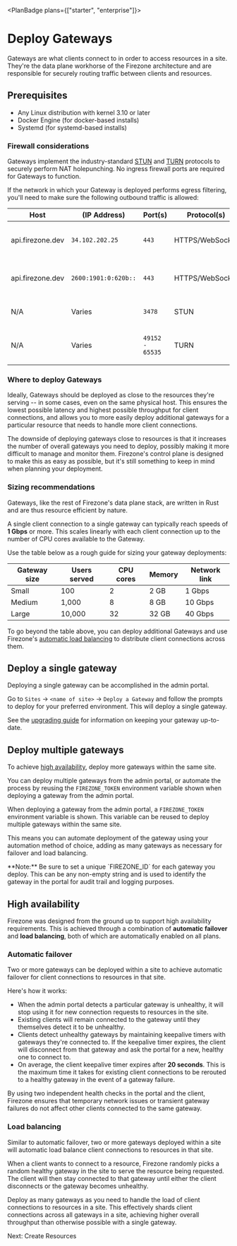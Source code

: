 
<PlanBadge plans={["starter", "enterprise"]}>

# Deploy Gateways

</PlanBadge>

Gateways are what clients connect to in order to access resources in a site.
They're the data plane workhorse of the Firezone architecture and are
responsible for securely routing traffic between clients and resources.

## Prerequisites

- Any Linux distribution with kernel 3.10 or later
- Docker Engine (for docker-based installs)
- Systemd (for systemd-based installs)

### Firewall considerations

Gateways implement the industry-standard
[STUN](https://datatracker.ietf.org/doc/html/rfc8489) and
[TURN](https://www.rfc-editor.org/rfc/rfc8155.html) protocols to securely
perform NAT holepunching. No ingress firewall ports are required for Gateways to
function.

If the network in which your Gateway is deployed performs egress filtering,
you'll need to make sure the following outbound traffic is allowed:

| Host             | (IP Address)         | Port(s)         | Protocol(s)     | Purpose                    |
| ---------------- | -------------------- | --------------- | --------------- | -------------------------- |
| api.firezone.dev | `34.102.202.25`      | `443`           | HTTPS/WebSocket | Control Plane API (IPv4)   |
| api.firezone.dev | `2600:1901:0:620b::` | `443`           | HTTPS/WebSocket | Control Plane API (IPv6)   |
| N/A              | Varies               | `3478`          | STUN            | STUN protocol signaling    |
| N/A              | Varies               | `49152 - 65535` | TURN            | TURN protocol channel data |

### Where to deploy Gateways

Ideally, Gateways should be deployed as close to the resources they're serving
-- in some cases, even on the same physical host. This ensures the lowest
possible latency and highest possible throughput for client connections, and
allows you to more easily deploy additional gateways for a particular resource
that needs to handle more client connections.

The downside of deploying gateways close to resources is that it increases the
number of overall gateways you need to deploy, possibly making it more difficult
to manage and monitor them. Firezone's control plane is designed to make this as
easy as possible, but it's still something to keep in mind when planning your
deployment.

### Sizing recommendations

Gateways, like the rest of Firezone's data plane stack, are written in Rust and
are thus resource efficient by nature.

A single client connection to a single gateway can typically reach speeds of **1
Gbps** or more. This scales linearly with each client connection up to the
number of CPU cores available to the Gateway.

Use the table below as a rough guide for sizing your gateway deployments:

| Gateway size | Users served | CPU cores | Memory | Network link |
| ------------ | ------------ | --------- | ------ | ------------ |
| Small        | 100          | 2         | 2 GB   | 1 Gbps       |
| Medium       | 1,000        | 8         | 8 GB   | 10 Gbps      |
| Large        | 10,000       | 32        | 32 GB  | 40 Gbps      |

To go beyond the table above, you can deploy additional Gateways and use
Firezone's [automatic load balancing](#load-balancing) to distribute client
connections across them.

## Deploy a single gateway

Deploying a single gateway can be accomplished in the admin portal.

Go to `Sites` -> `<name of site>` -> `Deploy a Gateway` and follow the prompts
to deploy for your preferred environment. This will deploy a single gateway.

See the [upgrading guide](/kb/administer/upgrading) for information on keeping
your gateway up-to-date.

## Deploy multiple gateways

To achieve [high availability](#high-availability), deploy more gateways within
the same site.

You can deploy multiple gateways from the admin portal, or automate the process
by reusing the `FIREZONE_TOKEN` environment variable shown when deploying a
gateway from the admin portal.

When deploying a gateway from the admin portal, a `FIREZONE_TOKEN` environment
variable is shown. This variable can be reused to deploy multiple gateways
within the same site.

This means you can automate deployment of the gateway using your automation
method of choice, adding as many gateways as necessary for failover and load
balancing.

<Alert color="warning">
  **Note:** Be sure to set a unique `FIREZONE_ID` for each gateway you deploy.
  This can be any non-empty string and is used to identify the gateway in the
  portal for audit trail and logging purposes.
</Alert>

## High availability

Firezone was designed from the ground up to support high availability
requirements. This is achieved through a combination of **automatic failover**
and **load balancing**, both of which are automatically enabled on all plans.

### Automatic failover

Two or more gateways can be deployed within a site to achieve automatic failover
for client connections to resources in that site.

Here's how it works:

- When the admin portal detects a particular gateway is unhealthy, it will stop
  using it for new connection requests to resources in the site.
- Existing clients will remain connected to the gateway until they themselves
  detect it to be unhealthy.
- Clients detect unhealthy gateways by maintaining keepalive timers with
  gateways they're connected to. If the keepalive timer expires, the client will
  disconnect from that gateway and ask the portal for a new, healthy one to
  connect to.
- On average, the client keepalive timer expires after **20 seconds**. This is
  the maximum time it takes for existing client connections to be rerouted to a
  healthy gateway in the event of a gateway failure.

By using two independent health checks in the portal and the client, Firezone
ensures that temporary network issues or transient gateway failures do not
affect other clients connected to the same gateway.

### Load balancing

Similar to automatic failover, two or more gateways deployed within a site will
automatic load balance client connections to resources in that site.

When a client wants to connect to a resource, Firezone randomly picks a random
healthy gateway in the site to serve the resource being requested. The client
will then stay connected to that gateway until either the client disconnects or
the gateway becomes unhealthy.

Deploy as many gateways as you need to handle the load of client connections to
resources in a site. This effectively shards client connections across all
gateways in a site, achieving higher overall throughput than otherwise possible
with a single gateway.

<NextStep href="/kb/deploy/resources">Next: Create Resources</NextStep>

<SupportOptions />
